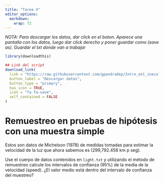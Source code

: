 ```yaml
---
title: "Tarea 4"
editor_options: 
  markdown: 
    wrap: 72
---
```


*NOTA: Para descargar los datos, dar click en el boton. Aparece una pantalla con los datos, luego dar click derecho y poner guardar como (save as). Guardar el txt donde van a trabajar*

```r
library(downloadthis)

## Link del script
download_link(
  link = "https://raw.githubusercontent.com/gpandradep/Intro_est_inecol_website/main/data/light.txt",
  button_label = "Descargar datos",
  button_type = "primary",
  has_icon = TRUE,
  icon = "fa fa-save",
  self_contained = FALSE
)

```


# Remuestreo en pruebas de hipótesis con una muestra simple

Estos son datos de Michelson (1978) de medidas tomadas para estimar la velocidad de la luz que ahora sabemos es (299,792.458 km p seg). 

Use el cuerpo de datos contenidos en `light.txt` y utilizando el método de remuestreo calcule los intervalos de confianza (95%) de la media de la velocidad (speed). ¿El valor medio está dentro del intervalo de confianza del muestreo?
